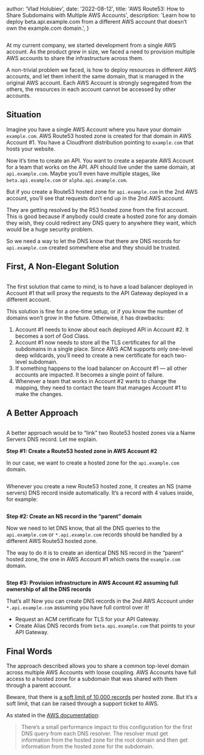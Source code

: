 
  author: 'Vlad Holubiev',
  date: '2022-08-12',
  title: 'AWS Route53: How to Share Subdomains with Multiple AWS Accounts',
  description: 'Learn how to deploy beta.api.example.com from a different AWS account that doesn’t own the example.com domain.',
}


<Image src={image01} alt="" className="no-rounding"/>

At my current company, we started development from a single AWS account.
As the product grew in size, we faced a need to provision multiple AWS accounts to share the infrastructure across them.

A non-trivial problem we faced, is how to deploy resources in different AWS accounts,
and let them inherit the same domain, that is managed in the original AWS account.
Each AWS Account is strongly segregated from the others, the resources in each account cannot be accessed by other accounts.

## Situation

Imagine you have a single AWS Account where you have your domain `example.com`.
AWS Route53 hosted zone is created for that domain in AWS Account #1.
You have a Cloudfront distribution pointing to `example.com` that hosts your website.

Now it’s time to create an API.
You want to create a separate AWS Account for a team that works on the API.
API should live under the same domain, at `api.example.com`.
Maybe you’ll even have multiple stages, like `beta.api.example.com` or `alpha.api.example.com`.

But if you create a Route53 hosted zone for `api.example.com` in the 2nd AWS account,
you’ll see that requests don’t end up in the 2nd AWS account.

They are getting resolved by the R53 hosted zone from the first account.
This is good because if anybody could create a hosted zone for any domain they wish,
they could redirect any DNS query to anywhere they want, which would be a huge security problem.

So we need a way to let the DNS know that there are DNS records for `api.example.com` created somewhere else and they should be trusted.

## First, A Non-Elegant Solution

<Image src={image02} alt="" className="no-rounding"/>

The first solution that came to mind, is to have a load balancer deployed in Account #1
that will proxy the requests to the API Gateway deployed in a different account.

This solution is fine for a one-time setup, or if you know the number of domains won’t grow in the future.
Otherwise, it has drawbacks:

1. Account #1 needs to know about each deployed API in Account #2. It becomes a sort of God Class.
2. Account #1 now needs to store all the TLS certificates for all the subdomains in a single place.
Since AWS ACM supports only one-level deep wildcards, you’ll need to create a new certificate for each two-level subdomain.
3. If something happens to the load balancer on Account #1 — all other accounts are impacted.
It becomes a single point of failure.
4. Whenever a team that works in Account #2 wants to change the mapping, they need to contact the team that manages Account #1 to make the changes.

## A Better Approach

<Image src={image03} alt="" className="no-rounding"/>

A better approach would be to “link” two Route53 hosted zones via a Name Servers DNS record.
Let me explain.

**Step #1: Create a Route53 hosted zone in AWS Account #2**

In our case, we want to create a hosted zone for the `api.example.com` domain.

<Image src={image04} alt="" className="no-rounding"/>

Whenever you create a new Route53 hosted zone, it creates an NS (name servers) DNS record inside automatically.
It’s a record with 4 values inside, for example:

<Image src={image05} alt="" className="no-rounding"/>

**Step #2: Create an NS record in the “parent” domain**

Now we need to let DNS know, that all the DNS queries to the `api.example.com` or `*.api.example.com`
records should be handled by a different AWS Route53 hosted zone.

The way to do it is to create an identical DNS NS record in the “parent” hosted zone,
the one in AWS Account #1 which owns the `example.com` domain.

<Image src={image06} alt="" className="no-rounding"/>

**Step #3: Provision infrastructure in AWS Account #2 assuming full ownership of all the DNS records**

That’s all!
Now you can create DNS records in the 2nd AWS Account under `*.api.example.com` assuming you have full control over it!

- Request an ACM certificate for TLS for your API Gateway.
- Create Alias DNS records from `beta.api.example.com` that points to your API Gateway.

## Final Words

The approach described allows you to share a common top-level domain across multiple AWS Accounts with loose coupling.
AWS Accounts have full access to a hosted zone for a subdomain that was shared with them through a parent account.

Beware, that there is [a soft limit of 10,000 records](https://docs.aws.amazon.com/Route53/latest/DeveloperGuide/DNSLimitations.html#limits-api-entities-records)
per hosted zone. But it’s a soft limit, that can be raised through a support ticket to AWS.

As stated in the [AWS documentation](https://docs.aws.amazon.com/Route53/latest/DeveloperGuide/dns-routing-traffic-for-subdomains.html):

> There’s a small performance impact to this configuration for the first DNS query from each DNS resolver.
> The resolver must get information from the hosted zone for the root domain and then get information from the hosted zone for the subdomain.

